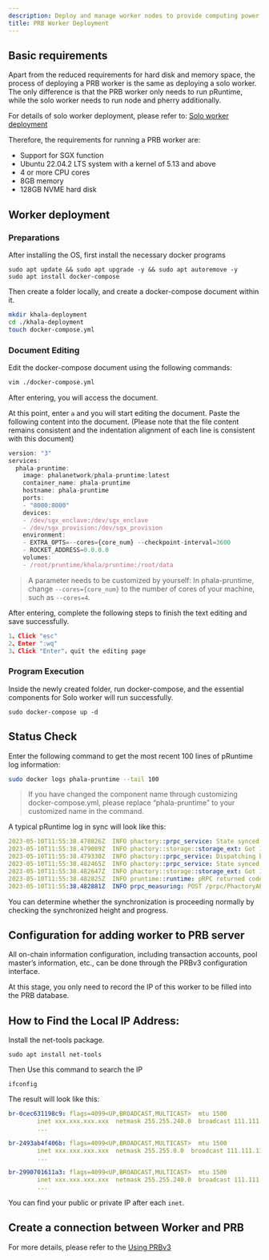 ```yaml
---
description: Deploy and manage worker nodes to provide computing power on Phala Network.
title: PRB Worker Deployment
---
```



## Basic requirements

Apart from the reduced requirements for hard disk and memory space, the process of deploying a PRB worker is the same as deploying a solo worker. The only difference is that the PRB worker only needs to run pRuntime, while the solo worker needs to run node and pherry additionally.

For details of solo worker deployment, please refer to: [Solo worker deployment](https://wiki.phala.network/en-us/mine/phala-worker/solo-worker-deployment/)

Therefore, the requirements for running a PRB worker are:

* Support for SGX function
* Ubuntu 22.04.2 LTS system with a kernel of 5.13 and above
* 4 or more CPU cores
* 8GB memory
* 128GB NVME hard disk

## Worker deployment

### Preparations

After installing the OS, first install the necessary docker programs

```undefined
sudo apt update && sudo apt upgrade -y && sudo apt autoremove -y
sudo apt install docker-compose
```

Then create a folder locally, and create a docker-compose document within it.

```bash
mkdir khala-deployment
cd ./khala-deployment
touch docker-compose.yml
```

### Document Editing

Edit the docker-compose document using the following commands:

```bash
vim ./docker-compose.yml 
```

After entering, you will access the document.

At this point, enter `a` and you will start editing the document. Paste the following content into the document. (Please note that the file content remains consistent and the indentation alignment of each line is consistent with this document)

```javascript
version: "3"
services:
  phala-pruntime:
    image: phalanetwork/phala-pruntime:latest
    container_name: phala-pruntime
    hostname: phala-pruntime
    ports:
    - "8000:8000"
    devices:
    - /dev/sgx_enclave:/dev/sgx_enclave
    - /dev/sgx_provision:/dev/sgx_provision
    environment:
    - EXTRA_OPTS=--cores={core_num} --checkpoint-interval=3600
    - ROCKET_ADDRESS=0.0.0.0
    volumes:
    - /root/pruntime/khala/pruntime:/root/data

```

> A parameter needs to be customized by yourself: In phala-pruntime, change `--cores={core_num}` to the number of cores of your machine, such as `--cores=4`.

After entering, complete the following steps to finish the text editing and save successfully.

```javascript
1、Click "esc"
2、Enter ":wq"
3、Click "Enter"，quit the editing page
```

### Program Execution

Inside the newly created folder, run docker-compose, and the essential components for Solo worker will run successfully.

```undefined
sudo docker-compose up -d
```

## Status Check

Enter the following command to get the most recent 100 lines of pRuntime log information:

```bash
sudo docker logs phala-pruntime --tail 100
```

> If you have changed the component name through customizing docker-compose.yml, please replace “phala-pruntime” to your customized name in the command.

A typical pRuntime log in sync will look like this:

```yaml
2023-05-10T11:55:38.478826Z  INFO phactory::prpc_service: State synced
2023-05-10T11:55:38.479089Z  INFO phactory::storage::storage_ext: Got 17 messages from OutboundMessages    
2023-05-10T11:55:38.479330Z  INFO phactory::prpc_service: Dispatching block=440838
2023-05-10T11:55:38.482465Z  INFO phactory::prpc_service: State synced
2023-05-10T11:55:38.482647Z  INFO phactory::storage::storage_ext: Got 11 messages from OutboundMessages    
2023-05-10T11:55:38.482825Z  INFO pruntime::runtime: pRPC returned code=200 size=4
2023-05-10T11:55:38.482881Z  INFO prpc_measuring: POST /prpc/PhactoryAPI.DispatchBlocks cost 18221 microseconds, status: 200   
```

You can determine whether the synchronization is proceeding normally by checking the synchronized height and progress.

## Configuration for adding worker to PRB server

All on-chain information configuration, including transaction accounts, pool master’s information, etc., can be done through the PRBv3 configuration interface.

At this stage, you only need to record the IP of this worker to be filled into the PRB database.

## How to Find the Local IP Address:

Install the net-tools package.

```undefined
sudo apt install net-tools
```

Then Use this command to search the IP

```undefined
ifconfig
```

The result will look like this:

```yaml
br-0cec631198c9: flags=4099<UP,BROADCAST,MULTICAST>  mtu 1500
        inet xxx.xxx.xxx.xxx  netmask 255.255.240.0  broadcast 111.111.111.111
        ...

br-2493ab4f406b: flags=4099<UP,BROADCAST,MULTICAST>  mtu 1500
        inet xxx.xxx.xxx.xxx  netmask 255.255.0.0  broadcast 111.111.111.111
        ...

br-2990701611a3: flags=4099<UP,BROADCAST,MULTICAST>  mtu 1500
        inet xxx.xxx.xxx.xxx  netmask 255.255.240.0  broadcast 111.111.111.111
        ...
```

You can find your public or private IP after each `inet`.

## Create a connection between Worker and PRB <a href="#create-a-connection-between-worker-and-prb" id="create-a-connection-between-worker-and-prb"></a>

For more details, please refer to the [Using PRBv3](/compute-providers/run-workers-on-khala/using-prbv3-ui)
